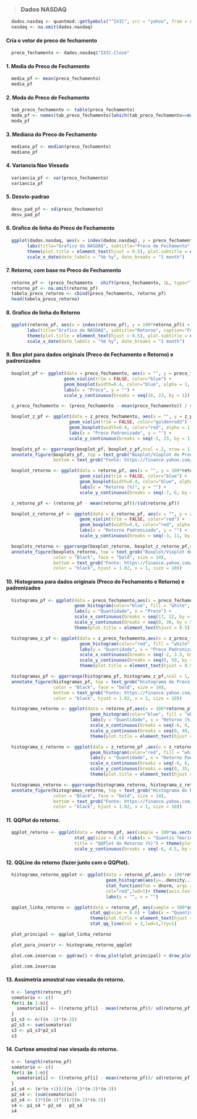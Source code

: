 >### Dados NASDAQ
```r
  dados.nasdaq <- quantmod::getSymbols("^IXIC", src = "yahoo", from = start, to = end, auto.assign = FALSE)
  nasdaq <- na.omit(dados.nasdaq)
```

#### Cria o vetor de preco de fechamento
```r
  preco_fechamento <- dados.nasdaq$"IXIC.Close"
```

#### 1. Media do Preco de Fechamento 
```r
  media_pf <- mean(preco_fechamento)
  media_pf
```

#### 2. Moda do Preco de Fechamento 
```r
  tab_preco_fechamento <- table(preco_fechamento)
  moda_pf <- names(tab_preco_fechamento)[which(tab_preco_fechamento==max(tab_preco_fechamento))]
  moda_pf
```

#### 3. Mediana do Preco de Fechamento 
```r
  mediana_pf <- median(preco_fechamento)
  mediana_pf
```

#### 4. Variancia Nao Viesada 
```r
  variancia_pf <- var(preco_fechamento)
  variancia_pf
```

#### 5. Desvio-padrao 
```r
  desv_pad_pf <- sd(preco_fechamento)
  desv_pad_pf
```

#### 6. Grafico de linha do Preco de Fechamento 
```r
  ggplot(dados.nasdaq, aes(x = index(dados.nasdaq), y = preco_fechamento)) + geom_line() +
        labs(title="Grafico do NASDAQ", subtitle="Preco de Fechamento", caption="Fonte: https://finance.yahoo.com/", x = "Data ", y="Preco (R$)") +
        theme(plot.title = element_text(hjust = 0.5), plot.subtitle = element_text(hjust = 0.5)) +
        scale_x_date(date_labels = "%b %y", date_breaks = "1 month")
```

#### 7. Retorno, com base no Preco de Fechamento 
```r
  retorno_pf <- (preco_fechamento - shift(preco_fechamento, 1L, type="lag"))/shift(preco_fechamento, 1L, type="lag")
  retorno_pf <- na.omit(retorno_pf)
  tabela_preco_retorno <- cbind(preco_fechamento, retorno_pf)
  head(tabela_preco_retorno)
```

#### 8. Grafico de linha do Retorno 
```r
  ggplot(retorno_pf, aes(x = index(retorno_pf), y = 100*retorno_pf)) + geom_line() +
        labs(title="Grafico do NASDAQ", subtitle="Retorno", caption="Fonte: https://finance.yahoo.com/", x = "Data ", y="Retorno (%)") +
        theme(plot.title = element_text(hjust = 0.5), plot.subtitle = element_text(hjust = 0.5)) +
        scale_x_date(date_labels = "%b %y", date_breaks = "1 month")
```

#### 9. Box plot para dados originais (Preco de Fechamento e Retorno) e padronizados 
```R
  boxplot_pf <- ggplot(data = preco_fechamento, aes(x = "", y = preco_fechamento))+
                      geom_violin(trim = FALSE, color="blue") +
                      geom_boxplot(width=0.4, color="blue", alpha = 1, outlier.size = 1) +
                      labs(x = "Preco", y = "") +
                      scale_y_continuous(breaks = seq(16, 23, by = 1))

  z_preco_fechamento <- (preco_fechamento - mean(preco_fechamento)) / sd(preco_fechamento)

  boxplot_z_pf <- ggplot(data = z_preco_fechamento, aes(x = "", y = z_preco_fechamento)) +
                        geom_violin(trim = FALSE, color="goldenrod3") +
                        geom_boxplot(width=0.4, color="red", alpha = 1, outlier.size = 1)+
                        labs(x = "Preco Padronizado", y = "") +
                        scale_y_continuous(breaks = seq(-5, 23, by = 1))

  boxplots_pf <- ggarrange(boxplot_pf, boxplot_z_pf,ncol = 2, nrow = 1)
  annotate_figure(boxplots_pf, top = text_grob("Boxplot/Vioplot do Preco de Fechamento\ne Preco de Fechamento Padronizado", color = "Black", face = "bold", size = 14),
                  bottom = text_grob("Fonte: https://finance.yahoo.com/", color = "black", hjust = 1.02, x = 1,size = 10))

  boxplot_retorno <- ggplot(data = retorno_pf, aes(x = "", y = 100*retorno_pf)) +
                            geom_violin(trim = FALSE, color="blue") +
                            geom_boxplot(width=0.4, color="blue", alpha = 1, outlier.size = 1) +
                            labs(x = "Retorno (%)", y = "") +
                            scale_y_continuous(breaks = seq(-7, 6, by = 2))

  z_retorno_pf <- (retorno_pf - mean(retorno_pf))/(sd(retorno_pf))

  boxplot_z_retorno_pf <- ggplot(data = z_retorno_pf, aes(x = "", y = z_retorno_pf)) +
                            geom_violin(trim = FALSE, color="red") +
                            geom_boxplot(width=0.4, color="red", alpha = 1, outlier.size = 1) +
                            labs(x = "Retorno Padronizado", y = "") +
                            scale_y_continuous(breaks = seq(-3, 11, by = 2))

  boxplots_retorno <- ggarrange(boxplot_retorno, boxplot_z_retorno_pf,ncol = 2, nrow = 1)
  annotate_figure(boxplots_retorno, top = text_grob("Boxplot/Vioplot do Retorno\ne Retorno Padronizado",
                  color = "Black", face = "bold", size = 14),
                  bottom = text_grob("Fonte: https://finance.yahoo.com/",
                  color = "black", hjust = 1.02, x = 1, size = 10))
```


#### 10. Histograma para dados originais (Preco de Fechamento e Retorno) e padronizados 
```R
  histograma_pf <- ggplot(data = preco_fechamento,aes(x = preco_fechamento)) +
                          geom_histogram(color="blue", fill = "white", bins = 30) +
                          labs(y = "Quantidade", x = "Preco") +
                          scale_x_continuous(breaks = seq(17, 22, by = 0.5)) +
                          scale_y_continuous(breaks = seq(0, 30, by = 5)) +
                          theme(plot.title = element_text(hjust = 0.5))

  histograma_z_pf <- ggplot(data = z_preco_fechamento,aes(x = z_preco_fechamento)) +
                            geom_histogram(color="red", fill = "white", bins = 30) +
                            labs(y = "Quantidade", x = "Preco Padronizado") +
                            scale_x_continuous(breaks = seq(-2, 3.5, by = 0.5)) +
                            scale_y_continuous(breaks = seq(0, 50, by = 5)) +
                            theme(plot.title = element_text(hjust = 0.5))

  histogramas_pf <- ggarrange(histograma_pf, histograma_z_pf,ncol = 1, nrow = 2)
  annotate_figure(histogramas_pf, top = text_grob("Histograma do Preco de Fechamento",
                  color = "Black", face = "bold", size = 14),
                  bottom = text_grob("Fonte: https://finance.yahoo.com/",
                  color = "black", hjust = 1.02, x = 1, size = 10))

  histograma_retorno <- ggplot(data = retorno_pf,aes(x = 100*retorno_pf)) + 
                                geom_histogram(color="blue", fill = "white", bins = 25) + 
                                labs(y = "Quantidade", x = "Retorno (%)") + 
                                scale_x_continuous(breaks = seq(-6, 6, by = 1)) + 
                                scale_y_continuous(breaks = seq(0, 40, by = 5)) + 
                                theme(plot.title = element_text(hjust = 0.5))

  histograma_z_retorno <- ggplot(data = z_retorno_pf ,aes(x = z_retorno_pf)) + 
                                geom_histogram(color="red", fill = "white", bins = 25) + 
                                labs(y = "Quantidade", x = "Retorno Padronizado") + 
                                scale_x_continuous(breaks = seq(-6, 6, by = 1)) + 
                                scale_y_continuous(breaks = seq(0, 35, by = 5)) + 
                                theme(plot.title = element_text(hjust = 0.5))

  histogramas_retorno <- ggarrange(histograma_retorno, histograma_z_retorno,ncol = 1, nrow = 2)
  annotate_figure(histogramas_retorno, top = text_grob("Histograma do Retorno",
                  color = "Black", face = "bold", size = 14),
                  bottom = text_grob("Fonte: https://finance.yahoo.com/",
                  color = "black", hjust = 1.02, x = 1, size = 10))
```

#### 11. QQPlot do retorno.  
```R
  qqplot_retorno <- ggplot(data = retorno_pf, aes(sample = 100*as.vector(retorno_pf))) +
                          stat_qq(size = 0.6) +labs(x = "Quantis Teoricos", y = "Quantis Amostrais",
                          title = "QQPlot do Retorno (%)") + theme(plot.title = element_text(hjust = 0.5)) +
                          scale_y_continuous(breaks = seq(-6, 4.5, by = 1.5))
```

#### 12. QQLine do retorno (fazer junto com o QQPlot).  
```R
  histograma_retorno_qqplot <- ggplot(data = retorno_pf,aes(x = 100*retorno_pf)) +
                                      geom_histogram(aes(y=..density..),color="blue", fill = "white", bins = 25) +
                                      stat_function(fun = dnorm, args = list(mean = mean(100*retorno_pf), sd = sd(100*retorno_pf)),
                                      col="red",lwd=1)+ theme(axis.text.x = element_blank(), axis.text.y = element_blank()) +
                                      labs(y = "", x = "") 

  qqplot_linha_retorno <- ggplot(data = retorno_pf, aes(sample = 100*as.vector(retorno_pf))) +
                                stat_qq(size = 0.6) + labs(x = "Quantis Teoricos", y = "Quantis Amostrais", title = "QQPlot do Retorno (%)") +
                                theme(plot.title = element_text(hjust = 0.5)) +scale_y_continuous(breaks = seq(-6, 4.5, by = 1.5)) +
                                stat_qq_line(col = 2,lwd=1,lty=1) 

  plot_principal <- qqplot_linha_retorno

  plot_para_inserir <- histograma_retorno_qqplot

  plot.com.insercao <- ggdraw() + draw_plot(plot_principal) + draw_plot(plot_para_inserir, x = 0.07, y = 0.6, width = .3, height = .3)

  plot.com.insercao
```

#### 13. Assimetria amostral nao viesada do retorno.   
```R
  n <- length(retorno_pf)
  somatorio <- c()
  for(i in 1:n){
    somatorio[i] <- ((retorno_pf[i] - mean(retorno_pf))/ sd(retorno_pf))^3
  }
  p1_s3 <- n/((n -1)*(n-2))
  p2_s3 <- sum(somatorio)
  s3 <- p1_s3*p2_s3
  s3
```

#### 14. Curtose amostral nao viesada do retorno.   
```R
  n <- length(retorno_pf)
  somatorio <- c()
  for(i in 1:n){
    somatorio[i] <- ((retorno_pf[i] - mean(retorno_pf))/ sd(retorno_pf))^4
  }
  p1_s4 <- (n*(n +1))/((n -1)*(n-2)*(n-3))
  p2_s4 <- (sum(somatorio))
  p3_s4 <- (3*((n-1)^2))/((n-2)*(n-3))
  s4 <- p1_s4 * p2_s4 - p3_s4
  s4
```
